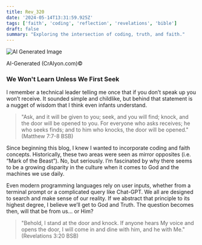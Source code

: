 ```yaml
---
title: Rev_320
date: '2024-05-14T13:31:59.925Z'
tags: ['faith', 'coding', 'reflection', 'revelations', 'bible']
draft: false
summary: "Exploring the intersection of coding, truth, and faith."
---
```


<div style={{ textAlign: 'center' }}>
  <img src="https://substackcdn.com/image/fetch/w_424,c_limit,f_auto,q_auto:good,fl_progressive:steep/https%3A%2F%2Fsubstack-post-media.s3.amazonaws.com%2Fpublic%2Fimages%2F0de3877e-717a-4d22-ae5e-73154ac4f504_1852x1758.png" alt="AI Generated Image" />
  <p>AI-Generated (CrAIyon.com)©</p>
</div>

### We Won't Learn Unless We First Seek

I remember a technical leader telling me once that if you don’t speak up you won’t receive. It sounded simple and childlike, but behind that statement is a nugget of wisdom that I think even infants understand.

> "Ask, and it will be given to you; seek, and you will find; knock, and the door will be opened to you. For everyone who asks receives; he who seeks finds; and to him who knocks, the door will be opened." (Matthew 7:7-8 BSB)

Since beginning this blog, I knew I wanted to incorporate coding and faith concepts. Historically, these two areas were seen as mirror opposites (i.e. “Mark of the Beast”). No, but seriously. I’m fascinated by why there seems to be a growing disparity in the culture when it comes to God and the machines we use daily.

Even modern programming languages rely on user inputs, whether from a terminal prompt or a complicated query like Chat-GPT. We all are designed to search and make sense of our reality. If we abstract that principle to its highest degree, I believe we’ll get to God and Truth. The question becomes then, will that be from us… or Him?

> "Behold, I stand at the door and knock. If anyone hears My voice and opens the door, I will come in and dine with him, and he with Me." (Revelations 3:20 BSB)
